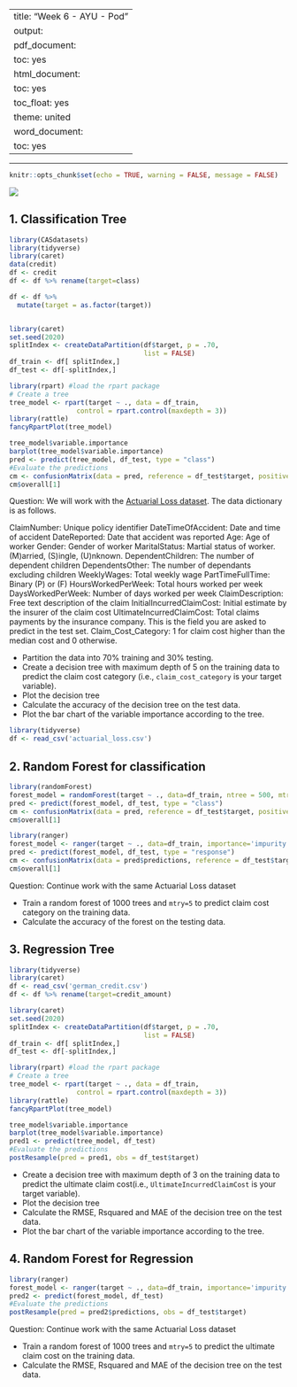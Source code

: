 
---
title: "Week 6 - AYU - Pod"
output:
  pdf_document:
    toc: yes
  html_document:
    toc: yes
    toc_float: yes
    theme: united
  word_document:
    toc: yes
---

---

```r
knitr::opts_chunk$set(echo = TRUE, warning = FALSE, message = FALSE)
```

![](14.png)

## 1. Classification Tree

```r
library(CASdatasets)
library(tidyverse)
library(caret)
data(credit)
df <- credit
df <- df %>% rename(target=class)

df <- df %>% 
  mutate(target = as.factor(target))


library(caret)
set.seed(2020)
splitIndex <- createDataPartition(df$target, p = .70, 
                                  list = FALSE)
df_train <- df[ splitIndex,]
df_test <- df[-splitIndex,]

library(rpart) #load the rpart package
# Create a tree
tree_model <- rpart(target ~ ., data = df_train,
                 control = rpart.control(maxdepth = 3))
library(rattle)
fancyRpartPlot(tree_model)

tree_model$variable.importance
barplot(tree_model$variable.importance)
pred <- predict(tree_model, df_test, type = "class")
#Evaluate the predictions
cm <- confusionMatrix(data = pred, reference = df_test$target, positive = "1")
cm$overall[1]
```
Question: We will work with the [Actuarial Loss dataset](actuarual_loss.csv). The data dictionary is as follows.

ClaimNumber: Unique policy identifier
DateTimeOfAccident: Date and time of accident
DateReported: Date that accident was reported
Age: Age of worker
Gender: Gender of worker
MaritalStatus: Martial status of worker. (M)arried, (S)ingle, (U)nknown.
DependentChildren: The number of dependent children
DependentsOther: The number of dependants excluding children
WeeklyWages: Total weekly wage
PartTimeFullTime: Binary (P) or (F)
HoursWorkedPerWeek: Total hours worked per week
DaysWorkedPerWeek: Number of days worked per week
ClaimDescription: Free text description of the claim
InitialIncurredClaimCost: Initial estimate by the insurer of the claim cost
UltimateIncurredClaimCost: Total claims payments by the insurance company. This is the field you are asked to predict in the test set.
Claim_Cost_Category: 1 for claim cost higher than the median cost and 0 otherwise. 


- Partition the data into 70% training and 30% testing. 
- Create a decision tree with maximum depth of 5 on the training data to predict the claim cost category (i.e., `claim_cost_category` is your target variable).  
- Plot the decision tree
- Calculate the accuracy of the decision tree on the test data.
- Plot the bar chart of the variable importance according to the tree. 

```r
library(tidyverse)
df <- read_csv('actuarial_loss.csv')
```


## 2. Random Forest for classification

```r
library(randomForest)
forest_model = randomForest(target ~ ., data=df_train, ntree = 500, mtry = 3)
pred <- predict(forest_model, df_test, type = "class")
cm <- confusionMatrix(data = pred, reference = df_test$target, positive = "1")
cm$overall[1]
```


```r
library(ranger)
forest_model <- ranger(target ~ ., data=df_train, importance='impurity', mtry=3, num.trees = 500,)
pred <- predict(forest_model, df_test, type = "response")
cm <- confusionMatrix(data = pred$predictions, reference = df_test$target, positive = "1")
cm$overall[1]
```

Question: Continue work with the same Actuarial Loss dataset

- Train a random forest of 1000 trees and `mtry=5` to predict claim cost category on the training data. 
- Calculate the accuracy of the forest on the testing data. 

## 3. Regression Tree

```r
library(tidyverse)
library(caret)
df <- read_csv('german_credit.csv')
df <- df %>% rename(target=credit_amount)

library(caret)
set.seed(2020)
splitIndex <- createDataPartition(df$target, p = .70, 
                                  list = FALSE)
df_train <- df[ splitIndex,]
df_test <- df[-splitIndex,]

library(rpart) #load the rpart package
# Create a tree
tree_model <- rpart(target ~ ., data = df_train,
                 control = rpart.control(maxdepth = 3))
library(rattle)
fancyRpartPlot(tree_model)

tree_model$variable.importance
barplot(tree_model$variable.importance)
pred1 <- predict(tree_model, df_test)
#Evaluate the predictions
postResample(pred = pred1, obs = df_test$target)
```


- Create a decision tree with maximum depth of 3 on the training data to predict the ultimate claim cost(i.e., `UltimateIncurredClaimCost` is your target variable).  
- Plot the decision tree
- Calculate the RMSE, Rsquared and MAE of the decision tree on the test data.
- Plot the bar chart of the variable importance according to the tree. 


## 4. Random Forest for Regression

```r
library(ranger)
forest_model <- ranger(target ~ ., data=df_train, importance='impurity', mtry=3, num.trees = 500,)
pred2 <- predict(forest_model, df_test)
#Evaluate the predictions
postResample(pred = pred2$predictions, obs = df_test$target)
```

Question: Continue work with the same Actuarial Loss dataset

- Train a random forest of 1000 trees and `mtry=5` to predict the ultimate claim cost on the training data. 
- Calculate the RMSE, Rsquared and MAE of the decision tree on the test data.
